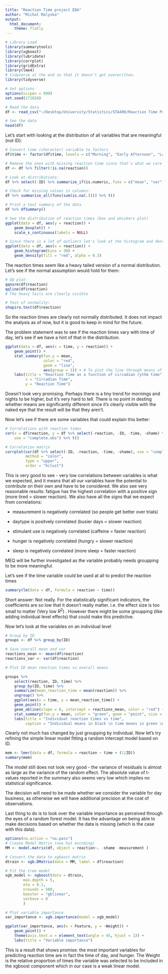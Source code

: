 ```yaml
---
title: "Reaction Time project EDA"
author: "Michal Malyska"
output:
  html_document:
    theme: flatly
---
```


```r
# Library Load
library(summarytools)
library(xgboost)
library(lubridate)
library(corrplot)
library(gridExtra)
library(lme4)
# tidyverse at the end so that it doesn't get overwritten.
library(tidyverse)

# Set options 
options(scipen = 999)
set.seed(271828)

# Read the data
df <- read_csv("~/Desktop/University/Statistics/STA490/Reaction Time Project/clean_data.csv")

# See the data
head(df)

```

Let's start with looking at the distribution of all variables that are meaningful (not ID):

```r
# Convert time (character) variable to factors 
df$time <- factor(df$time, levels = c("Morning", "Early Afternoon", "Late Afternoon", "Night"))

# Remove the ones with missing reaction time since that's what we care about
df <- df %>% filter(!is.na(reaction))

# Look at distributions:
df %>% select(-ID) %>% summarize_if(is.numeric,.funs = c("mean", "var"), na.rm = TRUE) %>% t()

# Check for missing values in columns:
df %>% summarise_all(funs(sum(is.na(.)))) %>% t()

# Print a text summary of the data
df %>% dfSummary()
```

```r
# See the distribution of reaction times (box and whiskers plot)
ggplot(data = df, aes(y = reaction)) +
	geom_boxplot() +
	scale_x_continuous(labels = NULL)

# Since there is a lot of outliers let's look at the histogram and density
ggplot(data = df, aes(x = reaction)) +
	geom_histogram(bins = 30) +
	geom_density(fill = "red", alpha = 0.3)

```

The reaction times seem like a heavy tailed version of a normal distribution. 
Let's see if the normal assumption would hold for them:

```r
# QQ plot:
qqnorm(df$reaction)
qqline(df$reaction)
# The heavy tails are clearly visible

# Test of normality:
shapiro.test(df$reaction)
```

So the reaction times are clearly not normally distributed. It does not impact the analysis as 
of now, but it is good to keep in mind for the future.

The problem statement was to see if the reaction times vary with time of day, let's see if we
have a hint of that in the distribution.

```r
ggplot(data = df, aes(x = time, y = reaction)) +
	geom_point() +
	stat_summary(fun.y = mean,
				 color = "red",
				 geom = "line",
				 aes(group = 1)) + # To plot the line through means of each group
	labs(title = "Reaction Time as a function of circadian rythm time",
		 x = "Circadian Time",
		 y = "Reaction Time")
```

Doesn't look very promising. Perhaps there is a tiny trend for mornings and nights to be higher, but 
it's very hard to tell. There is no point in desting whether means are significantly different 
since it's clearly visible with the naked eye that the result will be that they aren't.

Now let's see if there are some variables that could explain this better:

```r
# Correlations with reaction times
cor(x = df$reaction, y = df %>% select(-reaction, -ID, -time, -shame) %>% as.matrix,
	use = "complete.obs") %>% t()

# Correlation matrix
corrplot(cor(df %>% select(-ID, -reaction, -time, -shame), use = "complete.obs"),
		 method = "color",
		 type = "upper",
		 order = "hclust")
```

This is very good to see - very low correlations between variables is what we expected, and it means that 
all our variables have the potential to contribute on their own and have to be considered. We also see 
very reasonable results: fatigue has the highest correlation with a positive sign
(more tired = slower reaction). We also have all the signs that we expect from correlations:

* measurement is negatively correlated (so people get better over trials)

* daytype is positvely correlated (busier days = slower reaction)

* stimulant use is negatively correlated (caffeine = faster reaction)

* hunger is negatively correlated (hungry = slower reaction)

* sleep is negatively correlated (more sleep = faster reaction)

MEQ will be further investigated as the variable probably needs groupping to be more meaningful.


Let's see if the time variable could be used at all to predict the reaction times
```r
summary(lm(data = df, formula = reaction ~ time))
```
Short answer: Not really. For the statistically significant indicators, the coefficients are so low
that it doesn't really matter. i.e. the effect size is too small to matter (Very low $R^2$) . However
there might be some groupping (like adding individual level effects) that could make this predictive.

Now let's look at the variables on an individual level
```r
# Group by ID
groups <- df %>% group_by(ID)

# Save overall mean and var
reactions_mean <- mean(df$reaction)
reactions_var <- var(df$reaction)

# Plot ID mean reaction times vs overall means

groups %>%
	select(reaction, ID, time) %>%
	group_by(ID, time) %>%
	summarize(mean_reaction_time = mean(reaction)) %>%
	ungroup() %>%
	ggplot(aes(x = time, y = mean_reaction_time)) +
	geom_point() + 
	geom_abline(slope = 0, intercept = reactions_mean, color = "red") +
	stat_summary(fun.y = mean, color = "green", geom = "point", size = 3) +
	labs(title = "Individual reaction times vs time",
		 caption = "Individual means in black \n time means in green \n overall mean in red")
```

Clearly not much has changed by just groupping by individual. Now let's try 
refining the simple linear model fitting a random intercept model based on ID.

```r
mem <- lmer(data = df, formula = reaction ~ time + (1|ID))
summary(mem)
```

The model still does not look very good - the variance of residuals is almost 
as large as the variance of the random effect. The absolute value of t-values
reported in the summary also seems very low which implies no statistical significance.

The decision will need to be made whether we consider the variable for day business, 
as otherwise we will have additional precision at the cost of observations.

Last thing to do is to look over the variable importance as perceived through the 
eyes of a random forest model. It has the advantage on being able to make decisions
based on whether the data is missing (which is the case with this data).

```r
options(na.action = "na.pass")
# Create Model Matrix (one hot encoding)
MM <- model.matrix(df, object = reaction~. -shame -measurement )

# Convert the data to xgboost matrix
dtrain <- xgb.DMatrix(data = MM, label = df$reaction)

# Fit the tree model
xgb_model <- xgboost(data = dtrain,
		max.depth = 5,
		eta = 0.1,
		nrounds = 500,
		booster = "gblinear",
		verbose = 0
		) 

# Plot variable importance
var_importance <- xgb.importance(model = xgb_model)

ggplot(var_importance, aes(x = Feature, y = -Weight)) +
	geom_point() +
	theme(axis.text.x = element_text(angle = 45, hjust = 1)) +
	labs(title = "Variable importance")
```

This is a result that shows promise: the most important variables for predicting
reaction time are in fact the time of day, and hunger. The Weight is the relative 
proportion of times the variable was selected to be included in the xgboost component
which in our case is a weak linear model.